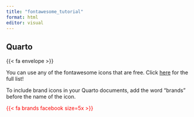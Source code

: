 ```yaml
---
title: "fontawesome_tutorial"
format: html
editor: visual
---
```


## Quarto

{{< fa envelope >}}

You can use any of the fontawesome icons that are free. Click [here](https://fontawesome.com/search?m=free) for the full list!

To include brand icons in your Quarto documents, add the word "brands" before the name of the icon.

<span style="color:red">{{< fa brands facebook size=5x >}}</span>

<span style="font-size: 3em; color: Tomato;">
  <i class="fa-solid fa-camera"></i>
</span>

<div class="fa-3x">
  <i class="fa-solid fa-circle-plus fa-beat"></i>
  <i class="fa-solid fa-heart fa-beat"></i>
  <i class="fa-solid fa-heart fa-beat" style="--fa-animation-duration: 0.5s;" ></i>
  <i class="fa-solid fa-heart fa-beat" style="--fa-animation-duration: 2s;"></i>
  <i class="fa-solid fa-heart fa-beat" style="--fa-beat-scale: 2.0;"></i>
</div>